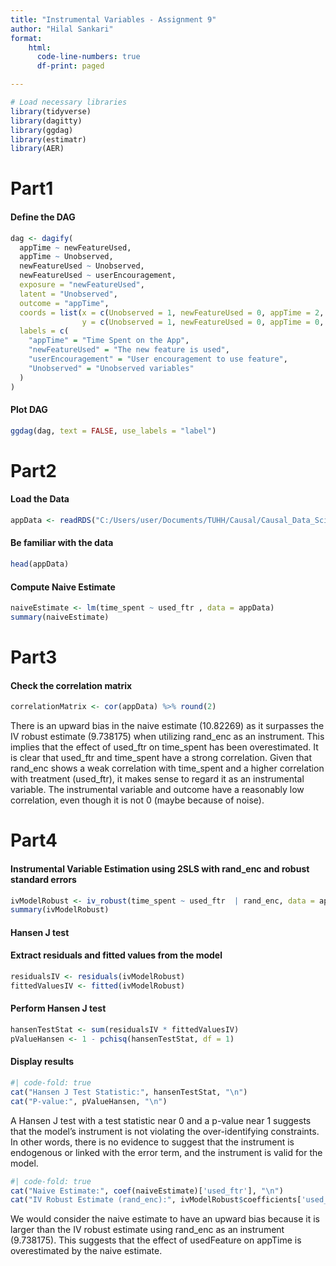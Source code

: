 ```yaml
---
title: "Instrumental Variables - Assignment 9"
author: "Hilal Sankari"
format: 
    html:
      code-line-numbers: true
      df-print: paged

---
```

```r
# Load necessary libraries
library(tidyverse)
library(dagitty)
library(ggdag)
library(estimatr)
library(AER)
```
# **Part1**
#### **Define the DAG **
```r
dag <- dagify(
  appTime ~ newFeatureUsed,
  appTime ~ Unobserved,
  newFeatureUsed ~ Unobserved,
  newFeatureUsed ~ userEncouragement,
  exposure = "newFeatureUsed",
  latent = "Unobserved",
  outcome = "appTime",
  coords = list(x = c(Unobserved = 1, newFeatureUsed = 0, appTime = 2, userEncouragement = -1),
                y = c(Unobserved = 1, newFeatureUsed = 0, appTime = 0, userEncouragement = 0)),
  labels = c(
    "appTime" = "Time Spent on the App",
    "newFeatureUsed" = "The new feature is used",
    "userEncouragement" = "User encouragement to use feature",
    "Unobserved" = "Unobserved variables"
  )
)
```
#### **Plot DAG **
```r
ggdag(dag, text = FALSE, use_labels = "label")
```
# **Part2**
#### **Load the Data **
```r
appData <- readRDS("C:/Users/user/Documents/TUHH/Causal/Causal_Data_Science_Data/rand_enc.rds")
```
#### **Be familiar with the data **
```r
head(appData)
```
#### **Compute Naive Estimate **
```r
naiveEstimate <- lm(time_spent ~ used_ftr , data = appData)
summary(naiveEstimate)
```
# **Part3**
#### **Check the correlation matrix**
```r
correlationMatrix <- cor(appData) %>% round(2)
```
::: {.callout-important appearance="minimal"}
There is an upward bias in the naive estimate (10.82269) as it surpasses the IV robust estimate (9.738175) when utilizing rand_enc as an instrument. This implies that the effect of used_ftr on time_spent has been overestimated. It is clear that used_ftr and time_spent have a strong correlation. Given that rand_enc shows a weak correlation with time_spent and a higher correlation with treatment (used_ftr), it makes sense to regard it as an instrumental variable. The instrumental variable and outcome have a reasonably low correlation, even though it is not 0 (maybe because of noise).
:::
# **Part4**
#### **Instrumental Variable Estimation using 2SLS with rand_enc and robust standard errors**
```r
ivModelRobust <- iv_robust(time_spent ~ used_ftr  | rand_enc, data = appData)
summary(ivModelRobust)
```
#### **Hansen J test**

#### **Extract residuals and fitted values from the model**
```r
residualsIV <- residuals(ivModelRobust)
fittedValuesIV <- fitted(ivModelRobust)
```
#### **Perform Hansen J test**
```r
hansenTestStat <- sum(residualsIV * fittedValuesIV)
pValueHansen <- 1 - pchisq(hansenTestStat, df = 1)
```
#### **Display results**
```r
#| code-fold: true
cat("Hansen J Test Statistic:", hansenTestStat, "\n")
cat("P-value:", pValueHansen, "\n")
```
::: {.callout-important appearance="minimal"}
A Hansen J test with a test statistic near 0 and a p-value near 1 suggests that the model's instrument is not violating the over-identifying constraints. In other words, there is no evidence to suggest that the instrument is endogenous or linked with the error term, and the instrument is valid for the model.
:::
```r
#| code-fold: true
cat("Naive Estimate:", coef(naiveEstimate)['used_ftr'], "\n")
cat("IV Robust Estimate (rand_enc):", ivModelRobust$coefficients['used_ftr'], "\n")
```
::: {.callout-important appearance="minimal"}
We would consider the naive estimate to have an upward bias because it is larger than the IV robust estimate using rand_enc as an instrument (9.738175). This suggests that the effect of usedFeature on appTime is overestimated by the naive estimate.
:::

